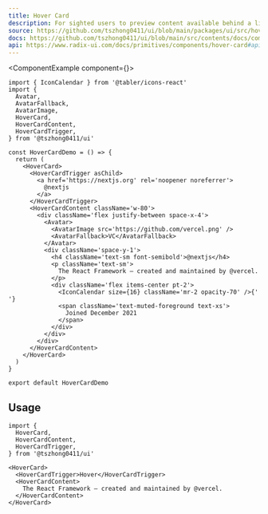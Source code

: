 ```yaml
---
title: Hover Card
description: For sighted users to preview content available behind a link.
source: https://github.com/tszhong0411/ui/blob/main/packages/ui/src/hover-card.tsx
docs: https://github.com/tszhong0411/ui/blob/main/src/contents/docs/components/hover-card.mdx
api: https://www.radix-ui.com/docs/primitives/components/hover-card#api-reference
---
```


<ComponentExample component={<HoverCardDemo />}>
  ```tsx
  import { IconCalendar } from '@tabler/icons-react'
  import {
    Avatar,
    AvatarFallback,
    AvatarImage,
    HoverCard,
    HoverCardContent,
    HoverCardTrigger,
  } from '@tszhong0411/ui'

  const HoverCardDemo = () => {
    return (
      <HoverCard>
        <HoverCardTrigger asChild>
          <a href='https://nextjs.org' rel='noopener noreferrer'>
            @nextjs
          </a>
        </HoverCardTrigger>
        <HoverCardContent className='w-80'>
          <div className='flex justify-between space-x-4'>
            <Avatar>
              <AvatarImage src='https://github.com/vercel.png' />
              <AvatarFallback>VC</AvatarFallback>
            </Avatar>
            <div className='space-y-1'>
              <h4 className='text-sm font-semibold'>@nextjs</h4>
              <p className='text-sm'>
                The React Framework – created and maintained by @vercel.
              </p>
              <div className='flex items-center pt-2'>
                <IconCalendar size={16} className='mr-2 opacity-70' />{' '}
                <span className='text-muted-foreground text-xs'>
                  Joined December 2021
                </span>
              </div>
            </div>
          </div>
        </HoverCardContent>
      </HoverCard>
    )
  }

  export default HoverCardDemo
  ```
</ComponentExample>

## Usage

```tsx
import {
  HoverCard,
  HoverCardContent,
  HoverCardTrigger,
} from '@tszhong0411/ui'
```

```tsx
<HoverCard>
  <HoverCardTrigger>Hover</HoverCardTrigger>
  <HoverCardContent>
    The React Framework – created and maintained by @vercel.
  </HoverCardContent>
</HoverCard>
```
